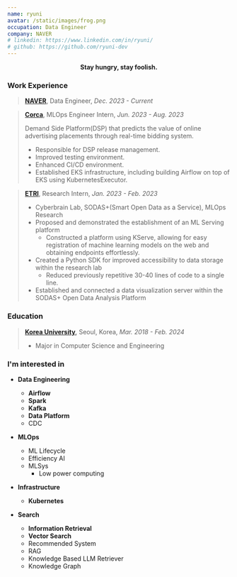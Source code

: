 ```yaml
---
name: ryuni
avatar: /static/images/frog.png
occupation: Data Engineer
company: NAVER
# linkedin: https://www.linkedin.com/in/ryuni/
# github: https://github.com/ryuni-dev
---
```


<p align="center">
  <b> Stay hungry, stay foolish. </b>
</p>

### Work Experience

> **[NAVER](https://navercorp.com/)**, Data Engineer, _Dec. 2023 - Current_

> **[Corca](https://www.corca.team/)**, MLOps Engineer Intern, _Jun. 2023 - Aug. 2023_
>
> Demand Side Platform(DSP) that predicts the value of online advertising placements through real-time bidding system.
>
> - Responsible for DSP release management.
> - Improved testing environment.
> - Enhanced CI/CD environment.
> - Established EKS infrastructure, including building Airflow on top of EKS using KubernetesExecutor.

> **[ETRI](https://www.etri.re.kr/eng/main/main.etri)**, Research Intern, _Jan. 2023 - Feb. 2023_
>
> - Cyberbrain Lab, SODAS+(Smart Open Data as a Service), MLOps Research
> - Proposed and demonstrated the establishment of an ML Serving platform
>   - Constructed a platform using KServe, allowing for easy registration of machine learning models on the web and obtaining endpoints effortlessly.
> - Created a Python SDK for improved accessibility to data storage within the research lab
>   - Reduced previously repetitive 30-40 lines of code to a single line.
> - Established and connected a data visualization server within the SODAS+ Open Data Analysis Platform

### Education

> **[Korea University](https://www.korea.edu/mbshome/mbs/en/index.do),** Seoul, Korea, _Mar. 2018 - Feb. 2024_
>
> - Major in Computer Science and Engineering

### I'm interested in

- **Data Engineering**

  - **Airflow**
  - **Spark**
  - **Kafka**
  - **Data Platform**
  - CDC

- **MLOps**
  - ML Lifecycle
  - Efficiency AI
  - MLSys
    - Low power computing
- **Infrastructure**

  - **Kubernetes**

- **Search**
  - **Information Retrieval**
  - **Vector Search**
  - Recommended System
  - RAG
  - Knowledge Based LLM Retriever
  - Knowledge Graph
